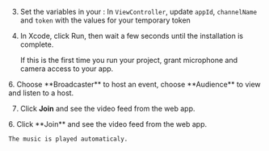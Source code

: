 
3. Set the variables in your <Vpl k="CLIENT" />:
    In `ViewController`, update `appId`, `channelName` and `token` with the values for your temporary token


1.  In Xcode, click Run, then wait a few seconds until the installation is complete.

    If this is the first time you run your project, grant microphone and camera access to your app.


<ProductWrapper product="interactive-live-streaming">
6. Choose **Broadcaster** to host an event, choose **Audience** to view and listen to a host.

7.  Click **Join** and see the video feed from the web app.
</ProductWrapper>

<ProductWrapper notAllowed="interactive-live-streaming">
6.  Click **Join** and see the video feed from the web app.
</ProductWrapper>

    The music is played automaticaly.